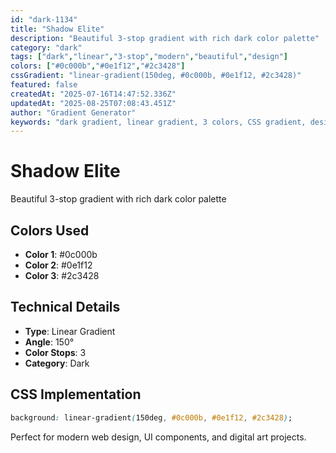 ```yaml
---
id: "dark-1134"
title: "Shadow Elite"
description: "Beautiful 3-stop gradient with rich dark color palette"
category: "dark"
tags: ["dark","linear","3-stop","modern","beautiful","design"]
colors: ["#0c000b","#0e1f12","#2c3428"]
cssGradient: "linear-gradient(150deg, #0c000b, #0e1f12, #2c3428)"
featured: false
createdAt: "2025-07-16T14:47:52.336Z"
updatedAt: "2025-08-25T07:08:43.451Z"
author: "Gradient Generator"
keywords: "dark gradient, linear gradient, 3 colors, CSS gradient, design, #0c000b, #0e1f12, #2c3428"
---
```


# Shadow Elite

Beautiful 3-stop gradient with rich dark color palette

## Colors Used
- **Color 1**: #0c000b
- **Color 2**: #0e1f12
- **Color 3**: #2c3428

## Technical Details
- **Type**: Linear Gradient
- **Angle**: 150°
- **Color Stops**: 3
- **Category**: Dark

## CSS Implementation
```css
background: linear-gradient(150deg, #0c000b, #0e1f12, #2c3428);
```

Perfect for modern web design, UI components, and digital art projects.
